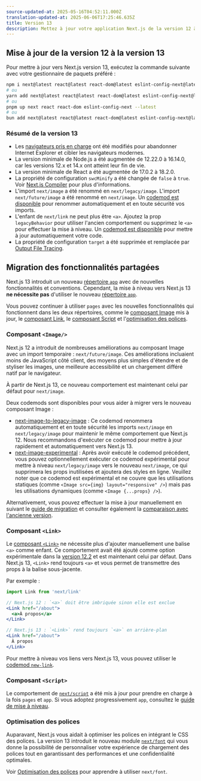 ```yaml
---
source-updated-at: 2025-05-16T04:52:11.000Z
translation-updated-at: 2025-06-06T17:25:46.635Z
title: Version 13
description: Mettez à jour votre application Next.js de la version 12 à la version 13.
---
```


## Mise à jour de la version 12 à la version 13

Pour mettre à jour vers Next.js version 13, exécutez la commande suivante avec votre gestionnaire de paquets préféré :

```bash filename="Terminal"
npm i next@latest react@latest react-dom@latest eslint-config-next@latest
# ou
yarn add next@latest react@latest react-dom@latest eslint-config-next@latest
# ou
pnpm up next react react-dom eslint-config-next --latest
# ou
bun add next@latest react@latest react-dom@latest eslint-config-next@latest
```

### Résumé de la version 13

- Les [navigateurs pris en charge](/docs/architecture/supported-browsers) ont été modifiés pour abandonner Internet Explorer et cibler les navigateurs modernes.
- La version minimale de Node.js a été augmentée de 12.22.0 à 16.14.0, car les versions 12.x et 14.x ont atteint leur fin de vie.
- La version minimale de React a été augmentée de 17.0.2 à 18.2.0.
- La propriété de configuration `swcMinify` a été changée de `false` à `true`. Voir [Next.js Compiler](/docs/architecture/nextjs-compiler) pour plus d'informations.
- L'import `next/image` a été renommé en `next/legacy/image`. L'import `next/future/image` a été renommé en `next/image`. Un [codemod est disponible](/docs/pages/building-your-application/upgrading/codemods#next-image-to-legacy-image) pour renommer automatiquement et en toute sécurité vos imports.
- L'enfant de `next/link` ne peut plus être `<a>`. Ajoutez la prop `legacyBehavior` pour utiliser l'ancien comportement ou supprimez le `<a>` pour effectuer la mise à niveau. Un [codemod est disponible](/docs/pages/building-your-application/upgrading/codemods#new-link) pour mettre à jour automatiquement votre code.
- La propriété de configuration `target` a été supprimée et remplacée par [Output File Tracing](/docs/pages/api-reference/next-config-js/output).

## Migration des fonctionnalités partagées

Next.js 13 introduit un nouveau [répertoire `app`](/docs/app/building-your-application/routing) avec de nouvelles fonctionnalités et conventions. Cependant, la mise à niveau vers Next.js 13 **ne nécessite pas** d'utiliser le nouveau [répertoire `app`](/docs/app/building-your-application/routing#the-app-router).

Vous pouvez continuer à utiliser `pages` avec les nouvelles fonctionnalités qui fonctionnent dans les deux répertoires, comme le [composant Image](#image-component) mis à jour, le [composant Link](#link-component), le [composant Script](#script-component) et l'[optimisation des polices](#font-optimization).

### Composant `<Image/>`

Next.js 12 a introduit de nombreuses améliorations au composant Image avec un import temporaire : `next/future/image`. Ces améliorations incluaient moins de JavaScript côté client, des moyens plus simples d'étendre et de styliser les images, une meilleure accessibilité et un chargement différé natif par le navigateur.

À partir de Next.js 13, ce nouveau comportement est maintenant celui par défaut pour `next/image`.

Deux codemods sont disponibles pour vous aider à migrer vers le nouveau composant Image :

- [next-image-to-legacy-image](/docs/pages/building-your-application/upgrading/codemods#next-image-to-legacy-image) : Ce codemod renommera automatiquement et en toute sécurité les imports `next/image` en `next/legacy/image` pour maintenir le même comportement que Next.js 12. Nous recommandons d'exécuter ce codemod pour mettre à jour rapidement et automatiquement vers Next.js 13.
- [next-image-experimental](/docs/pages/building-your-application/upgrading/codemods#next-image-experimental) : Après avoir exécuté le codemod précédent, vous pouvez optionnellement exécuter ce codemod expérimental pour mettre à niveau `next/legacy/image` vers le nouveau `next/image`, ce qui supprimera les props inutilisées et ajoutera des styles en ligne. Veuillez noter que ce codemod est expérimental et ne couvre que les utilisations statiques (comme `<Image src={img} layout="responsive" />`) mais pas les utilisations dynamiques (comme `<Image {...props} />`).

Alternativement, vous pouvez effectuer la mise à jour manuellement en suivant le [guide de migration](/docs/pages/building-your-application/upgrading/codemods#next-image-experimental) et consulter également la [comparaison avec l'ancienne version](/docs/pages/api-reference/components/image-legacy#comparison).

### Composant `<Link>`

Le [composant `<Link>`](/docs/pages/api-reference/components/link) ne nécessite plus d'ajouter manuellement une balise `<a>` comme enfant. Ce comportement avait été ajouté comme option expérimentale dans la [version 12.2](https://nextjs.org/blog/next-12-2) et est maintenant celui par défaut. Dans Next.js 13, `<Link>` rend toujours `<a>` et vous permet de transmettre des props à la balise sous-jacente.

Par exemple :

```jsx
import Link from 'next/link'

// Next.js 12 : `<a>` doit être imbriquée sinon elle est exclue
<Link href="/about">
  <a>À propos</a>
</Link>

// Next.js 13 : `<Link>` rend toujours `<a>` en arrière-plan
<Link href="/about">
  À propos
</Link>
```

Pour mettre à niveau vos liens vers Next.js 13, vous pouvez utiliser le [codemod `new-link`](/docs/pages/building-your-application/upgrading/codemods#new-link).

### Composant `<Script>`

Le comportement de [`next/script`](/docs/pages/api-reference/components/script) a été mis à jour pour prendre en charge à la fois `pages` et `app`. Si vous adoptez progressivement `app`, consultez le [guide de mise à niveau](/docs/pages/building-your-application/upgrading).

### Optimisation des polices

Auparavant, Next.js vous aidait à optimiser les polices en intégrant le CSS des polices. La version 13 introduit le nouveau module [`next/font`](/docs/pages/building-your-application/optimizing/fonts) qui vous donne la possibilité de personnaliser votre expérience de chargement des polices tout en garantissant des performances et une confidentialité optimales.

Voir [Optimisation des polices](/docs/pages/building-your-application/optimizing/fonts) pour apprendre à utiliser `next/font`.